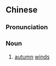 {{also|金风}}
==Chinese==
{{zh-forms|s=金风}}

===Pronunciation===
{{zh-pron
|m=jīnfēng
|c=gam1 fung1
|cat=n
}}

===Noun===
{{zh-noun}}

# {{lb|zh|archaic}} [[autumn]] [[wind]]s